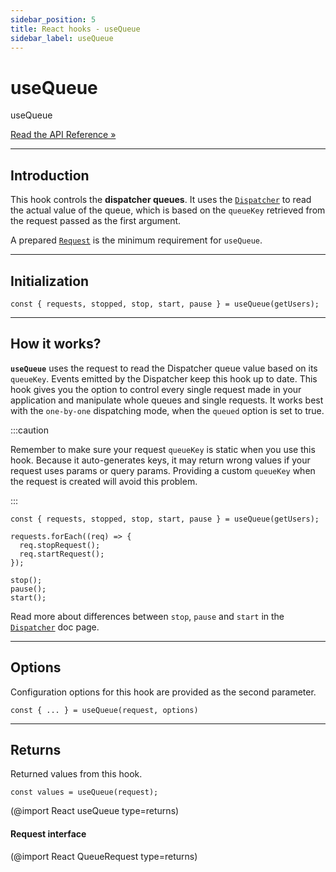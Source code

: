 ```yaml
---
sidebar_position: 5
title: React hooks - useQueue
sidebar_label: useQueue
---
```


# useQueue

<div class="api-link">
  <div class="api-link-title">useQueue</div>
  <div class="api-link-sub-title">

[Read the API Reference »](/api/React/Hook/useQueue.mdx)

  </div>
</div>

---

## Introduction

This hook controls the **dispatcher queues**. It uses the [`Dispatcher`](/documentation/02-core/dispatcher.mdx) to read
the actual value of the queue, which is based on the `queueKey` retrieved from the request passed as the first argument.

A prepared [`Request`](/documentation/02-core/request.mdx) is the minimum requirement for `useQueue`.

---

## Initialization

```tsx
const { requests, stopped, stop, start, pause } = useQueue(getUsers);
```

---

## How it works?

**`useQueue`** uses the request to read the Dispatcher queue value based on its `queueKey`. Events emitted by the
Dispatcher keep this hook up to date. This hook gives you the option to control every single request made in your
application and manipulate whole queues and single requests. It works best with the `one-by-one` dispatching mode, when
the `queued` option is set to true.

:::caution

Remember to make sure your request `queueKey` is static when you use this hook. Because it auto-generates keys, it may
return wrong values if your request uses params or query params. Providing a custom `queueKey` when the request is
created will avoid this problem.

:::

```tsx
const { requests, stopped, stop, start, pause } = useQueue(getUsers);

requests.forEach((req) => {
  req.stopRequest();
  req.startRequest();
});

stop();
pause();
start();
```

Read more about differences between `stop`, `pause` and `start` in the
[`Dispatcher`](/documentation/02-core/dispatcher.mdx) doc page.

---

## Options

Configuration options for this hook are provided as the second parameter.

```tsx
const { ... } = useQueue(request, options)
```

<!-- (@import React UseQueueOptionsType type=returns) -->

---

## Returns

Returned values from this hook.

```tsx
const values = useQueue(request);
```

(@import React useQueue type=returns)

#### Request interface

(@import React QueueRequest type=returns)
